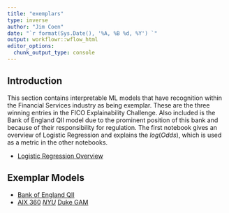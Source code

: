 ```yaml
---
title: "exemplars"
type: inverse
author: "Jim Coen"
date: "`r format(Sys.Date(), '%A, %B %d, %Y') `"
output: workflowr::wflow_html
editor_options:
  chunk_output_type: console
---
```


## Introduction

This section contains interpretable ML models that have recognition within the Financial Services industry as being exemplar.  These are the three winning entries in the FICO Explainability Challenge.  Also included is the Bank of England QII model due to the prominent position of this bank and because of their responsibility for regulation.  The first notebook gives an overview of Logistic Regression and explains the $log(Odds)$, which is used as a metric in the other notebooks.

* [Logistic Regression Overview](Logistic-Regression.html)

## Exemplar Models

* [Bank of England QII](BoE-QII.html)
* [AIX 360](https://colab.research.google.com/drive/1y_t7kzeBOGKY0snLWF70MBrjqaOcZUiL)
*[NYU](NYU.html)
*[Duke GAM](Duke.html)


```r

```

